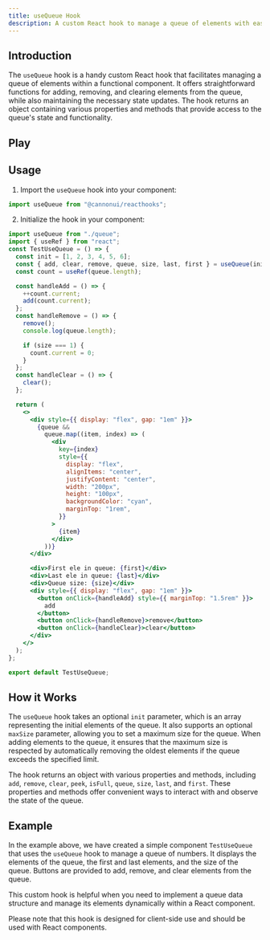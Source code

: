 ```yaml
---
title: useQueue Hook
description: A custom React hook to manage a queue of elements with ease.
---
```



## Introduction

The `useQueue` hook is a handy custom React hook that facilitates managing a queue of elements within a functional component. It offers straightforward functions for adding, removing, and clearing elements from the queue, while also maintaining the necessary state updates. The hook returns an object containing various properties and methods that provide access to the queue's state and functionality.

## Play

<div style="margin-top: 3%;">
  <UseQueue client:visible />
</div>

## Usage

1. Import the `useQueue` hook into your component:

```jsx
import useQueue from "@cannonui/reacthooks";
```

2. Initialize the hook in your component:

```jsx
import useQueue from "./queue";
import { useRef } from "react";
const TestUseQueue = () => {
  const init = [1, 2, 3, 4, 5, 6];
  const { add, clear, remove, queue, size, last, first } = useQueue(init);
  const count = useRef(queue.length);

  const handleAdd = () => {
    ++count.current;
    add(count.current);
  };
  const handleRemove = () => {
    remove();
    console.log(queue.length);

    if (size === 1) {
      count.current = 0;
    }
  };
  const handleClear = () => {
    clear();
  };

  return (
    <>
      <div style={{ display: "flex", gap: "1em" }}>
        {queue &&
          queue.map((item, index) => (
            <div
              key={index}
              style={{
                display: "flex",
                alignItems: "center",
                justifyContent: "center",
                width: "200px",
                height: "100px",
                backgroundColor: "cyan",
                marginTop: "1rem",
              }}
            >
              {item}
            </div>
          ))}
      </div>

      <div>First ele in queue: {first}</div>
      <div>Last ele in queue: {last}</div>
      <div>Queue size: {size}</div>
      <div style={{ display: "flex", gap: "1em" }}>
        <button onClick={handleAdd} style={{ marginTop: "1.5rem" }}>
          add
        </button>
        <button onClick={handleRemove}>remove</button>
        <button onClick={handleClear}>clear</button>
      </div>
    </>
  );
};

export default TestUseQueue;
```

## How it Works

The `useQueue` hook takes an optional `init` parameter, which is an array representing the initial elements of the queue. It also supports an optional `maxSize` parameter, allowing you to set a maximum size for the queue. When adding elements to the queue, it ensures that the maximum size is respected by automatically removing the oldest elements if the queue exceeds the specified limit.

The hook returns an object with various properties and methods, including `add`, `remove`, `clear`, `peek`, `isFull`, `queue`, `size`, `last`, and `first`. These properties and methods offer convenient ways to interact with and observe the state of the queue.

## Example

In the example above, we have created a simple component `TestUseQueue` that uses the `useQueue` hook to manage a queue of numbers. It displays the elements of the queue, the first and last elements, and the size of the queue. Buttons are provided to add, remove, and clear elements from the queue.

This custom hook is helpful when you need to implement a queue data structure and manage its elements dynamically within a React component.

Please note that this hook is designed for client-side use and should be used with React components.
